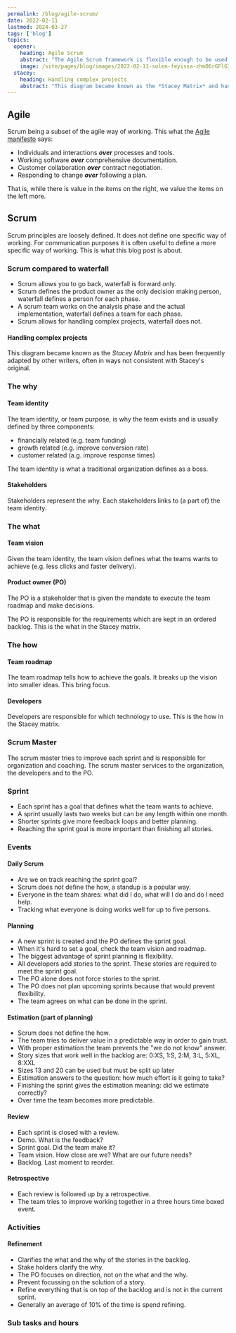 ```yaml
---
permalink: /blog/agile-scrum/
date: 2022-02-11
lastmod: 2024-03-27
tags: ['blog']
topics:
  opener:
    heading: Agile Scrum
    abstract: "The Agile Scrum framework is flexible enough to be used in many different ways. Here's one way of working."
    image: /site/pages/blog/images/2022-02-11-solen-feyissa-zhmO6rGFlGI-unsplash.jpg
  stacey:
    heading: Handling complex projects
    abstract: "This diagram became known as the *Stacey Matrix* and has been frequently adapted by other writers, often in ways not consistent with Stacey's original."
---
```



## Agile

Scrum being a subset of the agile way of working. This what the [Agile
manifesto](https://agilemanifesto.org) says:

- Individuals and interactions _**over**_ processes and tools.
- Working software _**over**_ comprehensive documentation.
- Customer collaboration _**over**_ contract negotiation.
- Responding to change _**over**_ following a plan.

That is, while there is value in the items on the right, we value the items on
the left more.

## Scrum

Scrum principles are loosely defined. It does not define one specific way of
working. For communication purposes it is often useful to define a more specific
way of working. This is what this blog post is about.

### Scrum compared to waterfall

- Scrum allows you to go back, waterfall is forward only.
- Scrum defines the product owner as the only decision making person, waterfall
  defines a person for each phase.
- A scrum team works on the analysis phase and the actual implementation,
  waterfall defines a team for each phase.
- Scrum allows for handling complex projects, waterfall does not.

#### Handling complex projects

This diagram became known as the _Stacey Matrix_ and has been frequently adapted
by other writers, often in ways not consistent with Stacey's original.

<Picture className="s-block-space u-block-space-s" src="/site/pages/blog/images/2022-02-11-stacey-matrix.png" />

### The why

#### Team identity

The team identity, or team purpose, is why the team exists and is usually
defined by three components:

- financially related (e.g. team funding)
- growth related (e.g. improve conversion rate)
- customer related (a.g. improve response times)

The team identity is what a traditional organization defines as a boss.

#### Stakeholders

Stakeholders represent the why. Each stakeholders links to (a part of) the team
identity.

### The what

#### Team vision

Given the team identity, the team vision defines what the teams wants to achieve
(e.g. less clicks and faster delivery).

#### Product owner (PO)

The PO is a stakeholder that is given the mandate to execute the team roadmap
and make decisions.

The PO is responsible for the requirements which are kept in an ordered backlog.
This is the what in the Stacey matrix.

### The how

#### Team roadmap

The team roadmap tells how to achieve the goals. It breaks up the vision into
smaller ideas. This bring focus.

#### Developers

Developers are responsible for which technology to use. This is the how in the
Stacey matrix.

### Scrum Master

The scrum master tries to improve each sprint and is responsible for
organization and coaching. The scrum master services to the organization, the
developers and to the PO.

### Sprint

- Each sprint has a goal that defines what the team wants to achieve.
- A sprint usually lasts two weeks but can be any length within one month.
- Shorter sprints give more feedback loops and better planning.
- Reaching the sprint goal is more important than finishing all stories.

### Events

#### Daily Scrum

- Are we on track reaching the sprint goal?
- Scrum does not define the how, a standup is a popular way.
- Everyone in the team shares: what did I do, what will I do and do I need help.
- Tracking what everyone is doing works well for up to five persons.

#### Planning

- A new sprint is created and the PO defines the sprint goal.
- When it's hard to set a goal, check the team vision and roadmap.
- The biggest advantage of sprint planning is flexibility.
- All developers add stories to the sprint. These stories are required to meet
  the sprint goal.
- The PO alone does not force stories to the sprint.
- The PO does not plan upcoming sprints because that would prevent flexibility.
- The team agrees on what can be done in the sprint.

#### Estimation (part of planning)

- Scrum does not define the how.
- The team tries to deliver value in a predictable way in order to gain trust.
- With proper estimation the team prevents the "we do not know" answer.
- Story sizes that work well in the backlog are: 0:XS, 1:S, 2:M, 3:L, 5:XL,
  8:XXL
- Sizes 13 and 20 can be used but must be split up later
- Estimation answers to the question: how much effort is it going to take?
- Finishing the sprint gives the estimation meaning: did we estimate correctly?
- Over time the team becomes more predictable.

#### Review

- Each sprint is closed with a review.
- Demo. What is the feedback?
- Sprint goal. Did the team make it?
- Team vision. How close are we? What are our future needs?
- Backlog. Last moment to reorder.

#### Retrospective

- Each review is followed up by a retrospective.
- The team tries to improve working together in a three hours time boxed event.

### Activities

#### Refinement

- Clarifies the what and the why of the stories in the backlog.
- Stake holders clarify the why.
- The PO focuses on direction, not on the what and the why.
- Prevent focussing on the solution of a story.
- Refine everything that is on top of the backlog and is not in the current
  sprint.
- Generally an average of 10% of the time is spend refining.

### Sub tasks and hours

<Picture className="s-block-space u-block-space-s" src="/site/pages/blog/images/2022-02-11-stories.png" />
